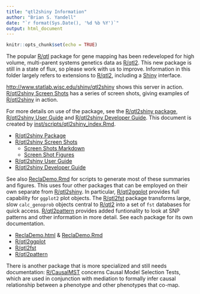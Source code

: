 ```yaml
---
title: "qtl2shiny Information"
author: "Brian S. Yandell"
date: "`r format(Sys.Date(), '%d %b %Y')`"
output: html_document
---
```


```r
knitr::opts_chunk$set(echo = TRUE)
```

The popular [R/qtl](http://www.rqtl.org) package for gene mapping has been redeveloped for high volume, multi-parent systems genetics data as [R/qtl2](http://www.rqtl.org/qtl2). This new package is still in a state of flux, so please work with us to improve. Information in this folder largely refers to extensions to [R/qtl2](http://www.rqtl.org/qtl2), including a [Shiny](http://shiny.rstudio.org) interface.

<http://www.statlab.wisc.edu/shiny/qtl2shiny> shows this server in action.
[R/qtl2shiny Screen Shots](screenshots.html) has a series of screen shots, giving examples of [R/qtl2shiny](https://github.com/byandell/qtl2shiny) in action.

For more details on use of the package, see the 
[R/qtl2shiny package](https://github.com/byandell/qtl2shiny),
[R/qtl2shiny User Guide](https://github.com/byandell/qtl2shiny/blob/master/vignettes/UserGuide.Rmd) and [R/qtl2shiny Developer Guide](https://github.com/byandell/qtl2shiny/blob/master/vignettes/DeveloperGuide.Rmd). This document is created by [inst/scripts/qtl2shiny_index.Rmd](https://github.com/byandell/qtl2shiny/blob/master/inst/scripts/qtl2shiny_index.Rmd).

- [R/qtl2shiny Package](https://github.com/byandell/qtl2shiny)
- [R/qtl2shiny Screen Shots](screenshots.html)
    + [Screen Shots Markdown](https://github.com/byandell/qtl2shiny/blob/master/inst/figs/screenshots.Rmd)
    + [Screen Shot Figures](figs)
- [R/qtl2shiny User Guide](https://github.com/byandell/qtl2shiny/blob/master/vignettes/UserGuide.Rmd)
- [R/qtl2shiny Developer Guide](https://github.com/byandell/qtl2shiny/blob/master/vignettes/DeveloperGuide.Rmd)

See also
[ReclaDemo.Rmd](https://github.com/byandell/qtl2shiny/blob/master/inst/scripts/ReclaDemo.Rmd) for scripts to generate most of these summaries and figures.
This uses four other packages that can be employed on their own separate from [R/qtl2shiny](https://github.com/byandell/qtl2shiny). In particular, [R/qtl2ggplot](https://github.com/byandell/qtl2ggplot) provides full capability for `ggplot2` plot objects. The [R/qtl2fst](https://github.com/rqtl/qtl2fst) package transforms large, slow `calc_genoprob` objects central to [R/qtl2](http://www.rqtl.org/qtl2) into a set of `fst` databases for quick access. [R/qtl2pattern](https://github.com/byandell/qtl2pattern) provides added funtionality to look at SNP patterns and other information in more detail. See each package for its own documentation. 

- [ReclaDemo.html](ReclaDemo.html) & [ReclaDemo.Rmd](https://github.com/byandell/qtl2shiny/blob/master/inst/scripts/ReclaDemo.Rmd)
- [R/qtl2ggplot](https://github.com/byandell/qtl2ggplot)
- [R/qtl2fst](https://github.com/rqtl/qtl2fst)
- [R/qtl2pattern](https://github.com/byandell/qtl2pattern)

There is another package that is more specialized and still needs documentation:
[R/CausalMST](https://github.com/byandell/CausalMST) concerns Causal Model Selection Tests, which are used in conjunction with mediation to formally infer causal relationship between a phenotype and other phenotypes that co-map.